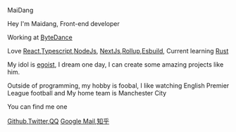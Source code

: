 <ExtraTitle>MaiDang</ExtraTitle>

Hey I'm Maidang, Front-end developer

Working at [ByteDance](https://www.bytedance.com/en/ "ByteDance")

Love [React](https://react.dev/),[Typescript](https://www.typescriptlang.org/),[NodeJs](https://nodejs.org/en),
[NextJs](https://nextjs.org/),[Rollup](https://github.com/rollup/rollup),[Esbuild](https://esbuild.github.io/),
Current learning  [Rust](https://www.rust-lang.org/ "rust")

My idol is [egoist](https://github.com/egoist), I dream one day, I can create some amazing projects like him.

Outside of programming, my hobby is foobal, I like watching English Premier League football and My home team is Manchester City

You can find me one

[Github](https://github.com/Maidang1 "Github"),[Twitter](https://twitter.com/felixwliu "Twitter"),[QQ](mailto:497350746@qq.com "QQ")
[Google Mail](mailto:felixwliu606@gmail.com "Google"),[知乎](https://www.zhihu.com/people/maidang606)